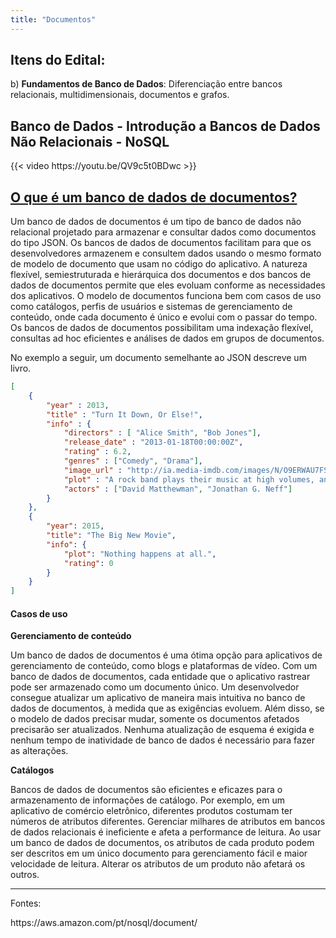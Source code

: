 ```yaml
---
title: "Documentos"
---
```


## Itens do Edital:

b\) **Fundamentos de Banco de Dados**: Diferenciação entre bancos relacionais, multidimensionais, documentos e grafos.

## **Banco de Dados - Introdução a Bancos de Dados Não Relacionais - NoSQL**

{{< video https://youtu.be/QV9c5t0BDwc >}}

## [**O que é um banco de dados de documentos?**](https://aws.amazon.com/pt/nosql/document/)

Um banco de dados de documentos é um tipo de banco de dados não relacional projetado para armazenar e consultar dados como documentos do tipo JSON. Os bancos de dados de documentos facilitam para que os desenvolvedores armazenem e consultem dados usando o mesmo formato de modelo de documento que usam no código do aplicativo. A natureza flexível, semiestruturada e hierárquica dos documentos e dos bancos de dados de documentos permite que eles evoluam conforme as necessidades dos aplicativos. O modelo de documentos funciona bem com casos de uso como catálogos, perfis de usuários e sistemas de gerenciamento de conteúdo, onde cada documento é único e evolui com o passar do tempo. Os bancos de dados de documentos possibilitam uma indexação flexível, consultas ad hoc eficientes e análises de dados em grupos de documentos.

No exemplo a seguir, um documento semelhante ao JSON descreve um livro.

``` json
[
    {
        "year" : 2013,
        "title" : "Turn It Down, Or Else!",
        "info" : {
            "directors" : [ "Alice Smith", "Bob Jones"],
            "release_date" : "2013-01-18T00:00:00Z",
            "rating" : 6.2,
            "genres" : ["Comedy", "Drama"],
            "image_url" : "http://ia.media-imdb.com/images/N/O9ERWAU7FS797AJ7LU8HN09AMUP908RLlo5JF90EWR7LJKQ7@@._V1_SX400_.jpg",
            "plot" : "A rock band plays their music at high volumes, annoying the neighbors.",
            "actors" : ["David Matthewman", "Jonathan G. Neff"]
        }
    },
    {
        "year": 2015,
        "title": "The Big New Movie",
        "info": {
            "plot": "Nothing happens at all.",
            "rating": 0
        }
    }
]
```

#### **Casos de uso**

**Gerenciamento de conteúdo**

Um banco de dados de documentos é uma ótima opção para aplicativos de gerenciamento de conteúdo, como blogs e plataformas de vídeo. Com um banco de dados de documentos, cada entidade que o aplicativo rastrear pode ser armazenado como um documento único. Um desenvolvedor consegue atualizar um aplicativo de maneira mais intuitiva no banco de dados de documentos, à medida que as exigências evoluem. Além disso, se o modelo de dados precisar mudar, somente os documentos afetados precisarão ser atualizados. Nenhuma atualização de esquema é exigida e nenhum tempo de inatividade de banco de dados é necessário para fazer as alterações. 

**Catálogos**

Bancos de dados de documentos são eficientes e eficazes para o armazenamento de informações de catálogo. Por exemplo, em um aplicativo de comércio eletrônico, diferentes produtos costumam ter números de atributos diferentes. Gerenciar milhares de atributos em bancos de dados relacionais é ineficiente e afeta a performance de leitura. Ao usar um banco de dados de documentos, os atributos de cada produto podem ser descritos em um único documento para gerenciamento fácil e maior velocidade de leitura. Alterar os atributos de um produto não afetará os outros.

------------------------------------------------------------------------

Fontes:

https://aws.amazon.com/pt/nosql/document/

